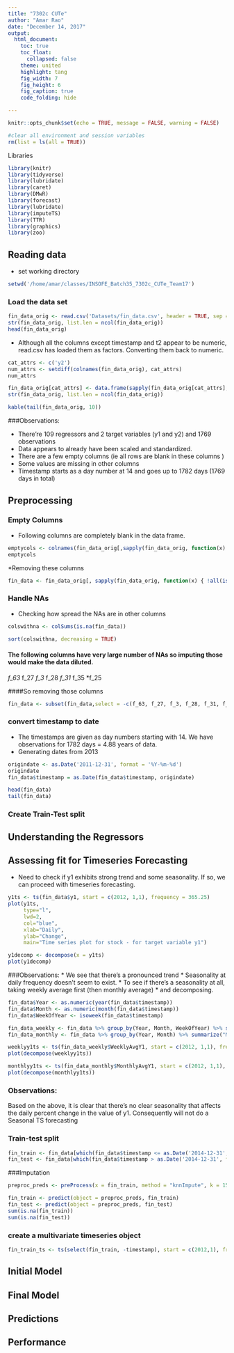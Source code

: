 ```yaml
---
title: "7302c CUTe"
author: "Amar Rao"
date: "December 14, 2017"
output: 
  html_document:
    toc: true
    toc_float:
      collapsed: false
    theme: united
    highlight: tang
    fig_width: 7
    fig_height: 6
    fig_caption: true
    code_folding: hide

---
```


```r
knitr::opts_chunk$set(echo = TRUE, message = FALSE, warning = FALSE)

#clear all environment and session variables
rm(list = ls(all = TRUE))


```


Libraries
```r

library(knitr)
library(tidyverse)
library(lubridate)
library(caret)
library(DMwR)
library(forecast)
library(lubridate)
library(imputeTS)
library(TTR)
library(graphics)
library(zoo)
```

## Reading data

* set working directory
```r
setwd('/home/amar/classes/INSOFE_Batch35_7302c_CUTe_Team17')
```

### Load the data set

```r
fin_data_orig <- read.csv('Datasets/fin_data.csv', header = TRUE, sep = ',', na.strings = "", colClasses = "double", numerals = "no.loss")
str(fin_data_orig, list.len = ncol(fin_data_orig))
head(fin_data_orig)
```

* Although all the columns except timestamp and t2 appear to be numeric, read.csv has loaded them as factors. Converting them back to numeric.

```r
cat_attrs <- c('y2')
num_attrs <- setdiff(colnames(fin_data_orig), cat_attrs)
num_attrs

fin_data_orig[cat_attrs] <- data.frame(sapply(fin_data_orig[cat_attrs], as.factor))
str(fin_data_orig, list.len = ncol(fin_data_orig))
```

```r
kable(tail(fin_data_orig, 10))
```


###Observations:

* There're 109 regressors and 2 target variables (y1 and y2) and 1769 observations
* Data appears to already have been scaled and standardized. 
* There are a few empty columns (ie all rows are blank in these columns )
* Some values are missing in other columns
* Timestamp starts as a day number at 14 and goes up to 1782 days (1769 days in total)



## Preprocessing
### Empty Columns

  * Following columns are completely blank in the data frame.

```r
emptycols <- colnames(fin_data_orig[,sapply(fin_data_orig, function(x) { all(is.na(x))})])
emptycols
```

*Removing these columns

```r
fin_data <- fin_data_orig[, sapply(fin_data_orig, function(x) { !all(is.na(x))})]
```

### Handle NAs

* Checking how spread the NAs are in other columns
```r
colswithna <- colSums(is.na(fin_data))

sort(colswithna, decreasing = TRUE)

```

#### The following columns have very large number of NAs so imputing those would make the data diluted.

*f_63
*f_27
*f_3
*f_28
*f_31
*f_35
*f_25

####So removing those columns

```r
fin_data <- subset(fin_data,select = -c(f_63, f_27, f_3, f_28, f_31, f_35, f_25))

```
### convert timestamp to date
* The timestamps are given as day numbers starting with 14. We have observations for 1782 days = 4.88 years of data. 
* Generating dates from 2013
```r
origindate <- as.Date('2011-12-31', format = '%Y-%m-%d')
origindate
fin_data$timestamp = as.Date(fin_data$timestamp, origindate)

head(fin_data)
tail(fin_data)
```

### Create Train-Test split


## Understanding the Regressors
## Assessing fit for Timeseries Forecasting
* Need to check if y1 exhibits strong trend and some seasonality. If so, we can proceed with timeseries forecasting.

```r
y1ts <- ts(fin_data$y1, start = c(2012, 1,1), frequency = 365.25)
plot(y1ts,
     type="l",
     lwd=2,
     col="blue",
     xlab="Daily",
     ylab="Change",
     main="Time series plot for stock - for target variable y1")
```

```r
y1decomp <- decompose(x = y1ts)
plot(y1decomp)
```

###Observations:
* We see that there's a pronounced trend
* Seasonality at daily frequency doesn't seem to exist. 
* To see if there's a seasonality at all, taking weekly average first (then monthly average)
* and decomposing.

```r
fin_data$Year <- as.numeric(year(fin_data$timestamp))
fin_data$Month <- as.numeric(month(fin_data$timestamp))
fin_data$WeekOfYear <- isoweek(fin_data$timestamp)

fin_data_weekly <- fin_data %>% group_by(Year, Month, WeekOfYear) %>% summarize("WeeklyAvgY1" = mean(y1))
fin_data_monthly <- fin_data %>% group_by(Year, Month) %>% summarize("MonthlyAvgY1" = mean(y1))

```


```r


weeklyy1ts <- ts(fin_data_weekly$WeeklyAvgY1, start = c(2012, 1,1), frequency = 52)
plot(decompose(weeklyy1ts))
```


```r
monthlyy1ts <- ts(fin_data_monthly$MonthlyAvgY1, start = c(2012, 1,1), frequency = 12)
plot(decompose(monthlyy1ts))
```

### Observations:
Based on the above, it is clear that there's no clear seasonality that affects the daily percent change in the value of y1. Consequently will not do a Seasonal TS forecasting


### Train-test split

```r
fin_train <- fin_data[which(fin_data$timestamp <= as.Date('2014-12-31', format = '%Y-%m-%d')), ]
fin_test <- fin_data[which(fin_data$timestamp > as.Date('2014-12-31', format = '%Y-%m-%d')), ]

```

###Imputation

```r
preproc_preds <- preProcess(x = fin_train, method = "knnImpute", k = 15)

fin_train <- predict(object = preproc_preds, fin_train)
fin_test <- predict(object = preproc_preds, fin_test)
sum(is.na(fin_train))
sum(is.na(fin_test))

```

### create a multivariate timeseries object
```r
fin_train_ts <- ts(select(fin_train, -timestamp), start = c(2012,1), frequency = 365.25)

```

## Initial Model

## Final Model
## Predictions
## Performance

